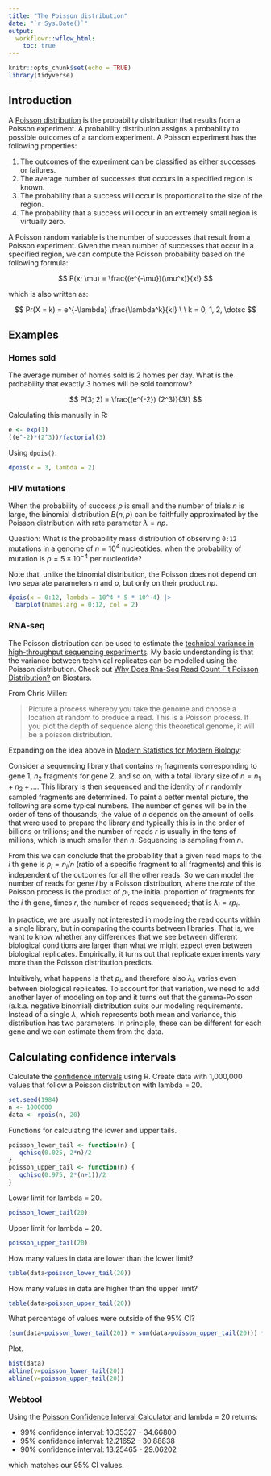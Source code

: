 ```yaml
---
title: "The Poisson distribution"
date: "`r Sys.Date()`"
output:
  workflowr::wflow_html:
    toc: true
---
```


```r
knitr::opts_chunk$set(echo = TRUE)
library(tidyverse)
```

## Introduction

A [Poisson distribution](https://en.wikipedia.org/wiki/Poisson_distribution) is the probability distribution that results from a Poisson experiment. A probability distribution assigns a probability to possible outcomes of a random experiment. A Poisson experiment has the following properties:

1. The outcomes of the experiment can be classified as either successes or failures.
2. The average number of successes that occurs in a specified region is known.
3. The probability that a success will occur is proportional to the size of the region.
4. The probability that a success will occur in an extremely small region is virtually zero.

A Poisson random variable is the number of successes that result from a Poisson experiment. Given the mean number of successes that occur in a specified region, we can compute the Poisson probability based on the following formula:

$$ P(x; \mu) = \frac{(e^{-\mu})(\mu^x)}{x!} $$

which is also written as:

$$ Pr(X = k) = e^{-\lambda} \frac{\lambda^k}{k!} \ \ k = 0, 1, 2, \dotsc $$

## Examples

### Homes sold

The average number of homes sold is 2 homes per day. What is the probability that exactly 3 homes will be sold tomorrow?

$$ P(3; 2) = \frac{(e^{-2}) (2^3)}{3!} $$

Calculating this manually in R:

```r
e <- exp(1)
((e^-2)*(2^3))/factorial(3)
```

Using `dpois()`:

```r
dpois(x = 3, lambda = 2)
```

### HIV mutations

When the probability of success $p$ is small and the number of trials $n$ is large, the binomial distribution $B(n,p)$ can be faithfully approximated by the Poisson distribution with rate parameter $\lambda = np$.

Question: What is the probability mass distribution of observing `0:12` mutations in a genome of $n = 10^4$ nucleotides, when the probability of mutation is $p = 5 \times 10^{-4}$ per nucleotide?

Note that, unlike the binomial distribution, the Poisson does not depend on two separate parameters $n$ and $p$, but only on their product $np$.

```r
dpois(x = 0:12, lambda = 10^4 * 5 * 10^-4) |>
  barplot(names.arg = 0:12, col = 2)
```

### RNA-seq

The Poisson distribution can be used to estimate the [technical variance in high-throughput sequencing experiments](https://genome.cshlp.org/content/early/2008/06/11/gr.079558.108). My basic understanding is that the variance between technical replicates can be modelled using the Poisson distribution. Check out [Why Does Rna-Seq Read Count Fit Poisson Distribution?](https://www.biostars.org/p/84445/) on Biostars.

From Chris Miller:

> Picture a process whereby you take the genome and choose a location at random to produce a read. This is a Poisson process. If you plot the depth of sequence along this theoretical genome, it will be a poisson distribution.

Expanding on the idea above in [Modern Statistics for Modern Biology](https://web.stanford.edu/class/bios221/book/):

Consider a sequencing library that contains $n_1$ fragments corresponding to gene 1, $n_2$ fragments for gene 2, and so on, with a total library size of $n = n_1 + n_2 + \ldots$. This library is then sequenced and the identity of $r$ randomly sampled fragments are determined. To paint a better mental picture, the following are some typical numbers. The number of genes will be in the order of tens of thousands; the value of $n$ depends on the amount of cells that were used to prepare the library and typically this is in the order of billions or trillions; and the number of reads $r$ is usually in the tens of millions, which is much smaller than $n$. Sequencing is sampling from $n$.

From this we can conclude that the probability that a given read maps to the $i$ th gene is $p_i = n_i/n$ (ratio of a specific fragment to all fragments) and this is independent of the outcomes for all the other reads. So we can model the number of reads for gene $i$ by a Poisson distribution, where the _rate_ of the Poisson process is the product of $p_i$, the initial proportion of fragments for the $i$ th gene, times $r$, the number of reads sequenced; that is $\lambda_i = rp_i$.

In practice, we are usually not interested in modeling the read counts within a single library, but in comparing the counts between libraries. That is, we want to know whether any differences that we see between different biological conditions are larger than what we might expect even between biological replicates. Empirically, it turns out that replicate experiments vary more than the Poisson distribution predicts.

Intuitively, what happens is that $p_i$, and therefore also $\lambda_i$, varies even between biological replicates. To account for that variation, we need to add another layer of modeling on top and it turns out that the gamma-Poisson (a.k.a. negative binomial) distribution suits our modeling requirements. Instead of a single $\lambda$, which represents both mean and variance, this distribution has two parameters. In principle, these can be different for each gene and we can estimate them from the data.

## Calculating confidence intervals

Calculate the [confidence intervals](https://www.math.mcmaster.ca/peter/s743/poissonalpha.html) using R. Create data with 1,000,000 values that follow a Poisson distribution with lambda = 20.

```r
set.seed(1984)
n <- 1000000
data <- rpois(n, 20)
```

Functions for calculating the lower and upper tails.

```r
poisson_lower_tail <- function(n) {
   qchisq(0.025, 2*n)/2
}
poisson_upper_tail <- function(n) {
   qchisq(0.975, 2*(n+1))/2
}
```

Lower limit for lambda = 20.

```r
poisson_lower_tail(20)
```

Upper limit for lambda = 20.

```r
poisson_upper_tail(20)
```

How many values in data are lower than the lower limit?

```r
table(data<poisson_lower_tail(20))
```

How many values in data are higher than the upper limit?

```r
table(data>poisson_upper_tail(20))
```

What percentage of values were outside of the 95% CI?

```r
(sum(data<poisson_lower_tail(20)) + sum(data>poisson_upper_tail(20))) * 100 / n
```

Plot.

```r
hist(data)
abline(v=poisson_lower_tail(20))
abline(v=poisson_upper_tail(20))
```

### Webtool

Using the [Poisson Confidence Interval Calculator](https://www.danielsoper.com/statcalc/calculator.aspx?id=86) and lambda = 20 returns:

* 99% confidence interval: 10.35327 - 34.66800
* 95% confidence interval: 12.21652 - 30.88838
* 90% confidence interval: 13.25465 - 29.06202

which matches our 95% CI values.
